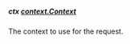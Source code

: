##### **ctx** [context.Context](https://pkg.go.dev/context#Context)
The context to use for the request.

